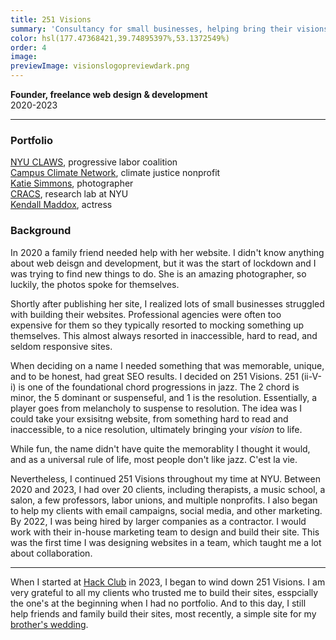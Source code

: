 ```yaml
---
title: 251 Visions
summary: 'Consultancy for small businesses, helping bring their visions to life with web design and copywriting.'
color: hsl(177.47368421,39.74895397%,53.1372549%)
order: 4
image:
previewImage: visionslogopreviewdark.png
---
```


**Founder, freelance web design & development**\
2020-2023

---

### Portfolio

[NYU CLAWS](https://www.nyuclaws.org/), progressive labor coalition\
[Campus Climate Network](https://www.campusclimatenetwork.org), climate justice nonprofit\
[Katie Simmons](https://www.katiesphotos.com), photographer\
[CRACS](https://www.cracs.nyu.edu/), research lab at NYU\
[Kendall Maddox](https://www.kendallmaddox.com/), actress

### Background

In 2020 a family friend needed help with her website. I didn't know anything about web deisgn and development, but it was the start of lockdown and I was trying to find new things to do. She is an amazing photographer, so luckily, the photos spoke for themselves.

Shortly after publishing her site, I realized lots of small businesses struggled with building their websites. Professional agencies were often too expensive for them so they typically resorted to mocking something up themselves. This almost always resorted in inaccessible, hard to read, and seldom responsive sites.

When deciding on a name I needed something that was memorable, unique, and to be honest, had great SEO results. I decided on 251 Visions. 251 (ii-V-i) is one of the foundational chord progressions in jazz. The 2 chord is minor, the 5 dominant or suspenseful, and 1 is the resolution. Essentially, a player goes from melancholy to suspense to resolution. The idea was I could take your exsisitng website, from something hard to read and inaccessible, to a nice resolution, ultimately bringing your _vision_ to life.

While fun, the name didn't have quite the memorablity I thought it would, and as a universal rule of life, most people don't like jazz. C'est la vie.

Nevertheless, I continued 251 Visions throughout my time at NYU. Between 2020 and 2023, I had over 20 clients, including therapists, a music school, a salon, a few professors, labor unions, and multiple nonprofits. I also began to help my clients with email campaigns, social media, and other marketing. By 2022, I was being hired by larger companies as a contractor. I would work with their in-house marketing team to design and build their site. This was the first time I was designing websites in a team, which taught me a lot about collaboration.

---

When I started at [Hack Club](/portfolio/hackclub) in 2023, I began to wind down 251 Visions. I am very grateful to all my clients who trusted me to build their sites, esspcially the one's at the beginning when I had no portfolio. And to this day, I still help friends and family build their sites, most recently, a simple site for my [brother's wedding](https://www.ianandjohanna.com).
